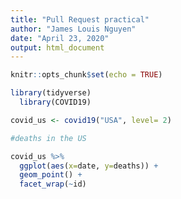 ```yaml
---
title: "Pull Request practical"
author: "James Louis Nguyen"
date: "April 23, 2020"
output: html_document
---
```


```r
knitr::opts_chunk$set(echo = TRUE)
```

```r
library(tidyverse)
  library(COVID19)
```

```r
covid_us <- covid19("USA", level= 2)

#deaths in the US

covid_us %>%
  ggplot(aes(x=date, y=deaths)) + 
  geom_point() + 
  facet_wrap(~id)
```

